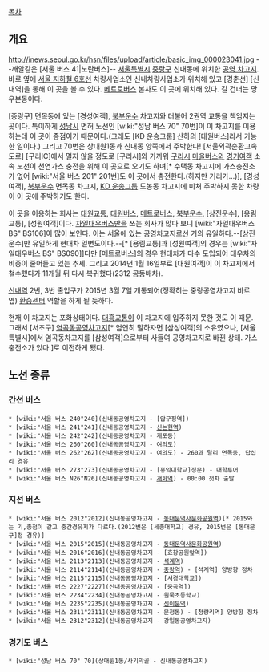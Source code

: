 [[목차]]
== 개요 ==
http://inews.seoul.go.kr/hsn/files/upload/article/basic_img_000023041.jpg
--깨알같은 [서울 버스 41|노란버스]--
[[서울특별시]] [[중랑구]] 신내동에 위치한 [[공영 차고지]]. 바로 옆에 [[서울 지하철 6호선]] 차량사업소인 신내차량사업소가 위치해 있고 [경춘선] [신내역]을 통해 이 곳을 볼 수 있다. [[메트로버스]] 본사도 이 곳에 위치해 있다. 길 건너는 망우본동이다.

[중랑구] 면목동에 있는 [경성여객], [[북부운수]] 차고지와 더불어 2권역 교통을 책임지는 곳이다. 특이하게 [[성남시]] 면허 노선인 [wiki:"성남 버스 70" 70번]이 이 차고지를 이용하는데 이 곳이 종점이기 때문이다.(그래도 [KD 운송그룹] 산하의 [대원버스]라서 가능한 일이다.) 그리고 70번은 상대원1동과 신내동 양쪽에서 주박한다! [서울외곽순환고속도로] [구리IC]에서 멀지 않을 정도로 [구리시]와 가까워 [[구리시]] [[마을버스]]와 [[경기여객]] 소속 노선이 천연가스 충전을 위해 이 곳으로 오기도 하며[* 수택동 차고지에 가스충전소가 없어 [wiki:"서울 버스 201" 201번]도 이 곳에서 층전한다.(하지만 거리가...)], [경성여객], [[북부운수]] 면목동 차고지, [[KD 운송그룹]] 도농동 차고지에 미처 주박하지 못한 차량이 이 곳에 주박하기도 한다. 

이 곳을 이용하는 회사는 [[대원교통]], [[대원버스]], [[메트로버스]], [[북부운수]], [상진운수], [용림교통], [성원여객]이다. [[자일대우버스]]만을 쓰는 회사가 많다 보니 [wiki:"자일대우버스 BS" BS106]이 많이 보인다. 이는 서울에 있는 공영차고지로선 거의 유일하다.--[상진운수]만 유일하게 현대차 일변도이다.--[* [용림교통]과 [성원여객]의 경우는 [wiki:"자일대우버스 BS" BS090]]다만 [메트로버스]의 경우 현대차가 다수 도입되어 대우차의 비중이 줄어들고 있는 추세. 그리고 2014년 1월 16일부로 [대원여객]이 이 차고지에서 철수했다가 11개월 뒤 다시 복귀했다(2312 공동배차).

[[신내역]] 2번, 3번 출입구가 2015년 3월 7일 개통되어(정확히는 중랑공영차고지 바로 옆) [[환승센터]] 역할을 하게 될 듯하다.

현재 이 차고지는 포화상태이다. [[대흥교통]]이 이 차고지에 입주하지 못한 것도 이 때문. 그래서 [서초구] [[염곡공영차고지|염곡동공영차고지]][* 엄연히 말하자면 [삼성여객]의 소유였으나, [서울특별시]에서 염곡동차고지를 [삼성여객]으로부터 사들여 공영차고지로 바뀐 상태. 가스충전소가 있다.]로 이전하게 됐다.

== 노선 종류 ==
=== 간선 버스 ===
 * [wiki:"서울 버스 240"240](신내동공영차고지 - [압구정역])
 * [wiki:"서울 버스 241"241](신내동공영차고지 - [[신논현역]])
 * [wiki:"서울 버스 242"242](신내동공영차고지 - 개포동)
 * [wiki:"서울 버스 260"260](신내동공영차고지 - 여의도)
 * [wiki:"서울 버스 262"262](신내동공영차고지 - 여의도) - 260과 달리 면목동, 답십리 경유
 * [wiki:"서울 버스 273"273](신내동공영차고지 - [홍익대학교]정문) - 대학투어
 * [wiki:"서울 버스 N26"N26](신내동공영차고지 - [[개화역]]) - 00:00 첫차 출발

=== 지선 버스 ===
 * [wiki:"서울 버스 2012"2012](신내동공영차고지 - [[동대문역사문화공원역]])[* 2015와는 기,종점이 같고 중간경유지가 다르다.(2012번은 [세종대학교] 경유, 2015번은 [동대문구]청 경유)]
 * [wiki:"서울 버스 2015"2015](신내동공영차고지 - [[동대문역사문화공원역]])
 * [wiki:"서울 버스 2016"2016](신내동공영차고지 - [효창공원앞역])
 * [wiki:"서울 버스 2113"2113](신내동공영차고지 - [[석계역]])
 * [wiki:"서울 버스 2114"2114](신내동공영차고지 - [[중랑역]]) - [석계역] 양방향 정차
 * [wiki:"서울 버스 2115"2115](신내동공영차고지 - [서경대학교])
 * [wiki:"서울 버스 2227"2227](신내동공영차고지 - [중곡역])
 * [wiki:"서울 버스 2234"2234](신내동공영차고지 - 원묵초등학교)
 * [wiki:"서울 버스 2235"2235](신내동공영차고지 - [[신이문역]])
 * [wiki:"서울 버스 2311"2311](신내동공영차고지 - 문정동) - [청량리역] 양방향 정차
 * [wiki:"서울 버스 2312"2312](신내동공영차고지 - 강일동공영차고지)
=== 경기도 버스 ===
 * [wiki:"성남 버스 70" 70](상대원1동/사기막골 - 신내동공영차고지)
